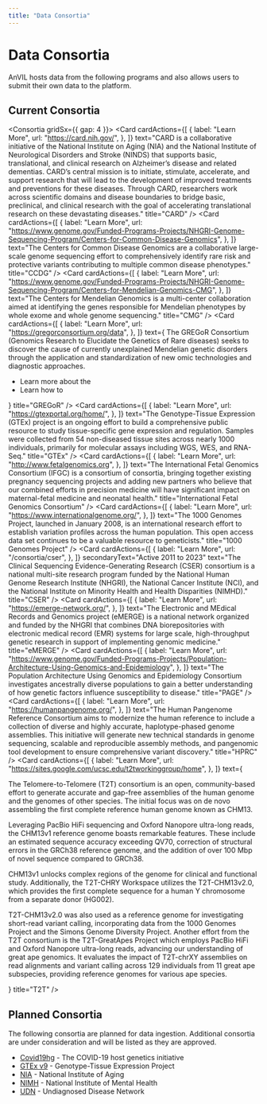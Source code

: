 ```yaml
---
title: "Data Consortia"
---
```




# Data Consortia

AnVIL hosts data from the following programs and also allows users to submit their own data to the platform.

<DataIngestionChart />

## Current Consortia

<Consortia gridSx={{ gap: 4 }}>
  <Card
    text="The ALS Compute Project centralizes whole genome sequencing (WGS) data from major ALS and FTD sequencing efforts in the United States and beyond, creating a comprehensive repository of genomic and phenotypic data. By harmonizing datasets within a single Cloud environment, it enhances accessibility, reduces inefficiencies, and strengthens collaboration. Available through the AnVIL platform, this resource empowers researchers worldwide to explore large-scale data, develop new disease theories, and drive breakthroughs in understanding ALS, FTD, and other motor neuron diseases. Participants: 12,638."
    title="ALS Compute"
  />
  <Card
    cardActions={[
      {
        label: "Learn More",
        url: "https://card.nih.gov/",
      },
    ]}
    text="CARD is a collaborative initiative of the National Institute on Aging (NIA) and the National Institute of Neurological Disorders and Stroke (NINDS) that supports basic, translational, and clinical research on Alzheimer’s disease and related dementias. CARD’s central mission is to initiate, stimulate, accelerate, and support research that will lead to the development of improved treatments and preventions for these diseases. Through CARD, researchers work across scientific domains and disease boundaries to bridge basic, preclinical, and clinical research with the goal of accelerating translational research on these devastating diseases."
    title="CARD"
  />
  <Card
    cardActions={[
      {
        label: "Learn More",
        url: "https://www.genome.gov/Funded-Programs-Projects/NHGRI-Genome-Sequencing-Program/Centers-for-Common-Disease-Genomics",
      },
    ]}
    text="The Centers for Common Disease Genomics are a collaborative large-scale genome sequencing effort to comprehensively identify rare risk and protective variants contributing to multiple common disease phenotypes."
    title="CCDG"
  />
  <Card
    cardActions={[
      {
        label: "Learn More",
        url: "https://www.genome.gov/Funded-Programs-Projects/NHGRI-Genome-Sequencing-Program/Centers-for-Mendelian-Genomics-CMG",
      },
    ]}
    text="The Centers for Mendelian Genomics is a multi-center collaboration aimed at identifying the genes responsible for Mendelian phenotypes by whole exome and whole genome sequencing."
    title="CMG"
  />
  <Card
    cardActions={[
      {
        label: "Learn More",
        url: "https://gregorconsortium.org/data",
      },
    ]}
    text={
      <span>
        The GREGoR Consortium (Genomics Research to Elucidate the Genetics of Rare diseases) seeks to discover the cause of currently unexplained Mendelian genetic disorders through the application and standardization of new omic technologies and diagnostic approaches.
        <ul>
          <li>Learn more about the <Link label="GREGoR Dataset and GREGoR consortium" url="https://gregorconsortium.org/data"/></li>
          <li>Learn how to <Link label="Access GREGoR Data" url="https://gregorconsortium.org/data#accessing-gregor-data"/></li>
        </ul>
      </span>
  }
    title="GREGoR"
  />
  <Card
    cardActions={[
      {
        label: "Learn More",
        url: "https://gtexportal.org/home/",
      },
    ]}
    text="The Genotype-Tissue Expression (GTEx) project is an ongoing effort to build a comprehensive public resource to study tissue-specific gene expression and regulation. Samples were collected from 54 non-diseased tissue sites across nearly 1000 individuals, primarily for molecular assays including WGS, WES, and RNA-Seq."
    title="GTEx"
  />
  <Card
    cardActions={[
      {
        label: "Learn More",
        url: "http://www.fetalgenomics.org",
      },
    ]}
    text="The International Fetal Genomics Consortium (IFGC) is a consortium of consortia, bringing together existing pregnancy sequencing projects and adding new partners who believe that our combined efforts in precision medicine will have significant impact on maternal-fetal medicine and neonatal health."
    title="International Fetal Genomics Consortium"
  />
  <Card
    cardActions={[
      {
        label: "Learn More",
        url: "https://www.internationalgenome.org/",
      },
    ]}
    text="The 1000 Genomes Project, launched in January 2008, is an international research effort to establish variation profiles across the human population. This open access data set continues to be a valuable resource to geneticists."
    title="1000 Genomes Project"
  />
  <Card
    cardActions={[
      {
        label: "Learn More",
        url: "/consortia/cser",
      },
    ]}
    secondaryText="Active 2011 to 2023"
    text="The Clinical Sequencing Evidence-Generating Research (CSER) consortium is a national multi-site research program funded by the National Human Genome Research Institute (NHGRI), the National Cancer Institute (NCI), and the National Institute on Minority Health and Health Disparities (NIMHD)."
    title="CSER"
  />
  <Card
    cardActions={[
      {
        label: "Learn More",
        url: "https://emerge-network.org/",
      },
    ]}
    text="The Electronic and MEdical Records and Genomics project (eMERGE) is a national network organized and funded by the NHGRI that combines DNA biorepositories with electronic medical record (EMR) systems for large scale, high-throughput genetic research in support of implementing genomic medicine."
    title="eMERGE"
  />
  <Card
    cardActions={[
      {
        label: "Learn More",
        url: "https://www.genome.gov/Funded-Programs-Projects/Population-Architecture-Using-Genomics-and-Epidemiology",
      },
    ]}
    text="The Population Architecture Using Genomics and Epidemiology Consortium investigates ancestrally diverse populations to gain a better understanding of how genetic factors influence susceptibility to disease."
    title="PAGE"
  />
  <Card
    cardActions={[
      {
        label: "Learn More",
        url: "https://humanpangenome.org/",
      },
    ]}
    text="The Human Pangenome Reference Consortium aims to modernize the human reference to include a collection of diverse and highly accurate, haplotype-phased genome assemblies. This initiative will generate new technical standards in genome sequencing, scalable and reproducible assembly methods, and pangenomic tool development to ensure comprehensive variant discovery."
    title="HPRC"
  />
  <Card
    cardActions={[
      {
        label: "Learn More",
        url: "https://sites.google.com/ucsc.edu/t2tworkinggroup/home",
      },
    ]}
    text={
      <span>
        <p>
          The Telomere-to-Telomere (T2T) consortium is an open, community-based
          effort to generate accurate and gap-free assemblies of the human
          genome and the genomes of other species. The initial focus was on de
          novo assembling the first complete reference human genome known as
          CHM13.
        </p>
        <p>
          Leveraging PacBio HiFi sequencing and Oxford Nanopore ultra-long
          reads, the CHM13v1 reference genome boasts remarkable features. These
          include an estimated sequence accuracy exceeding QV70, correction of
          structural errors in the GRCh38 reference genome, and the addition of
          over 100 Mbp of novel sequence compared to GRCh38.
        </p>
        <p>
          CHM13v1 unlocks complex regions of the genome for clinical and
          functional study. Additionally, the T2T-CHRY Workspace utilizes the
          T2T-CHM13v2.0, which provides the first complete sequence for a human
          Y chromosome from a separate donor (HG002).
        </p>
        <p>
          T2T-CHM13v2.0 was also used as a reference genome for investigating
          short-read variant calling, incorporating data from the 1000 Genomes
          Project and the Simons Genome Diversity Project. Another effort from
          the T2T consortium is the T2T-GreatApes Project which employs PacBio
          HiFi and Oxford Nanopore ultra-long reads, advancing our understanding
          of great ape genomics. It evaluates the impact of T2T-chrXY assemblies
          on read alignments and variant calling across 129 individuals from 11
          great ape subspecies, providing reference genomes for various ape
          species.
        </p>
      </span>
    }
    title="T2T"
  />
</Consortia>

## Planned Consortia

The following consortia are planned for data ingestion. Additional consortia are under consideration and will be
listed as they are approved.

- [Covid19hg](https://www.covid19hg.org/) - The COVID-19 host genetics initiative
- [GTEx v9](https://gtexportal.org/home/) - Genotype-Tissue Expression Project
- [NIA](https://www.nia.nih.gov/) - National Institute of Aging
- [NIMH](https://nda.nih.gov/) - National Institute of Mental Health
- [UDN](https://undiagnosed.hms.harvard.edu/) - Undiagnosed Disease Network
